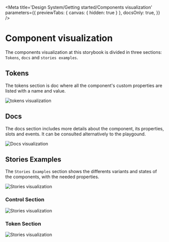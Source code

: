 
<Meta
  title='Design System/Getting started/Components visualization'
  parameters={{
    previewTabs: { canvas: { hidden: true } },
    docsOnly: true,
  }}
/>


# Component visualization

The components visualization at this storybook is divided in three sections: `Tokens`, `docs` and `stories examples`.

## Tokens

The tokens section is doc where all the component's custom properties are listed with a name and value.

<img src={tokens} alt='tokens visualization' />

## Docs

The docs section includes more details about the component, its properties, slots and events. It can be consulted alternatively to the playgound.

<img src={docs} alt='Docs visualization' />

## Stories Examples

The `Stories Examples` section shows the differents variants and states of the components, with the needed properties.

<img src={storiesExample} alt='Stories visualization' />

### Control Section

<img src={controlSection} alt='Stories visualization' />

### Token Section

<img src={tokenSection} alt='Stories visualization' />
